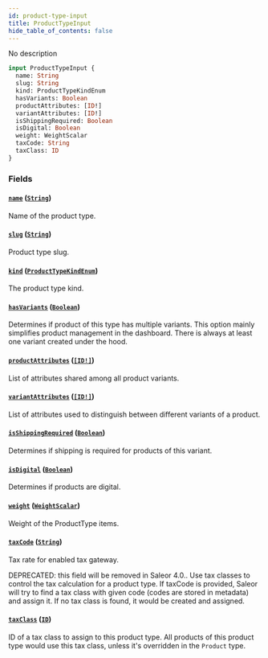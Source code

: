 ```yaml
---
id: product-type-input
title: ProductTypeInput
hide_table_of_contents: false
---
```


No description

```graphql
input ProductTypeInput {
  name: String
  slug: String
  kind: ProductTypeKindEnum
  hasVariants: Boolean
  productAttributes: [ID!]
  variantAttributes: [ID!]
  isShippingRequired: Boolean
  isDigital: Boolean
  weight: WeightScalar
  taxCode: String
  taxClass: ID
}
```

### Fields

#### [`name`](#) ([`String`](../../../developer/api-reference/scalars/string))

Name of the product type.

#### [`slug`](#) ([`String`](../../../developer/api-reference/scalars/string))

Product type slug.

#### [`kind`](#) ([`ProductTypeKindEnum`](../../../developer/api-reference/enums/product-type-kind-enum))

The product type kind.

#### [`hasVariants`](#) ([`Boolean`](../../../developer/api-reference/scalars/boolean))

Determines if product of this type has multiple variants. This option mainly simplifies product management in the dashboard. There is always at least one variant created under the hood.

#### [`productAttributes`](#) ([`[ID!]`](../../../developer/api-reference/scalars/id))

List of attributes shared among all product variants.

#### [`variantAttributes`](#) ([`[ID!]`](../../../developer/api-reference/scalars/id))

List of attributes used to distinguish between different variants of a product.

#### [`isShippingRequired`](#) ([`Boolean`](../../../developer/api-reference/scalars/boolean))

Determines if shipping is required for products of this variant.

#### [`isDigital`](#) ([`Boolean`](../../../developer/api-reference/scalars/boolean))

Determines if products are digital.

#### [`weight`](#) ([`WeightScalar`](../../../developer/api-reference/scalars/weight-scalar))

Weight of the ProductType items.

#### [`taxCode`](#) ([`String`](../../../developer/api-reference/scalars/string))

Tax rate for enabled tax gateway.

DEPRECATED: this field will be removed in Saleor 4.0.. Use tax classes to control the tax calculation for a product type. If taxCode is provided, Saleor will try to find a tax class with given code (codes are stored in metadata) and assign it. If no tax class is found, it would be created and assigned.

#### [`taxClass`](#) ([`ID`](../../../developer/api-reference/scalars/id))

ID of a tax class to assign to this product type. All products of this product type would use this tax class, unless it's overridden in the `Product` type.
